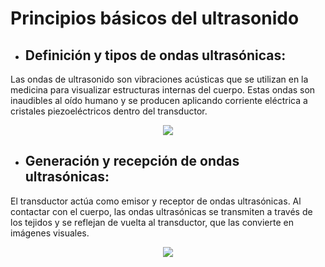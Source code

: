 # Principios básicos del ultrasonido

- ## Definición y tipos de ondas ultrasónicas: 

Las ondas de ultrasonido son vibraciones acústicas que se utilizan en la medicina para visualizar estructuras internas del cuerpo. Estas ondas son inaudibles al oído humano y se producen aplicando corriente eléctrica a cristales piezoeléctricos dentro del transductor.
 
  <p align="center"> <img src="https://upload.wikimedia.org/wikipedia/commons/thumb/5/5e/Sonar_Principle_ES.svg/384px-Sonar_Principle_ES.svg.png" /> </p> 

<p align="center"></p>

- ## Generación y recepción de ondas ultrasónicas: 

El transductor actúa como emisor y receptor de ondas ultrasónicas. Al contactar con el cuerpo, las ondas ultrasónicas se transmiten a través de los tejidos y se reflejan de vuelta al transductor, que las convierte en imágenes visuales.

<div align="center">


<img src="https://encrypted-tbn0.gstatic.com/images?q=tbn:ANd9GcSN5WZG9okYYNVXuDM8Iy0pO00QOY84W3pqbcZR3yb23w&s" /> 

</div>
